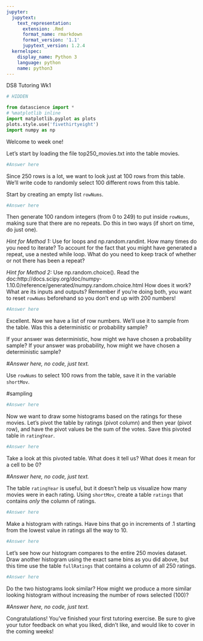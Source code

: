 ```yaml
---
jupyter:
  jupytext:
    text_representation:
      extension: .Rmd
      format_name: rmarkdown
      format_version: '1.1'
      jupytext_version: 1.2.4
  kernelspec:
    display_name: Python 3
    language: python
    name: python3
---
```


DS8 Tutoring Wk1

```python
# HIDDEN

from datascience import *
# %matplotlib inline
import matplotlib.pyplot as plots
plots.style.use('fivethirtyeight')
import numpy as np
```

Welcome to week one!

Let's start by loading the file top250_movies.txt into the table movies.

```python
#Answer here
```

Since 250 rows is a lot, we want to look just at 100 rows from this table. 
We'll write code to randomly select 100 different rows from this table.

Start by creating an empty list `rowNums`.


```python
#Answer here
```

Then generate 100 random integers (from 0 to 249) to put inside `rowNums`, making sure that there are no repeats. Do this in two ways (if short on time, do just one).

*Hint for Method 1:* Use for loops and np.random.randint. How many times do you need to iterate?
To account for the fact that you might have generated a repeat, use a nested while loop. What do you need to keep track of whether or not there has been a repeat?

*Hint for Method 2:* Use np.random.choice(). Read the doc:http://docs.scipy.org/doc/numpy-1.10.0/reference/generated/numpy.random.choice.html
How does it work? What are its inputs and outputs? Remember if you're doing both, you want to reset `rowNums` beforehand so you don't end up with 200 numbers!

```python
#Answer here
```

Excellent. Now we have a list of row numbers. We'll use it to sample from the table. Was this a deterministic or probability sample?

If your answer was deterministic, how might we have chosen a probability sample?
If your answer was probability, how might we have chosen a deterministic sample?



*#Answer here, no code, just text.*





Use `rowNums` to select 100 rows from the table, save it in the variable `shortMov`.

#sampling

```python
#Answer here
```

Now we want to draw some histograms based on the ratings for these movies.
Let's pivot the table by ratings (pivot column) and then year (pivot row), and have the pivot values be the sum of the votes.
Save this pivoted table in `ratingYear`.

```python
#Answer here
```

Take a look at this pivoted table. What does it tell us? 
What does it mean for a cell to be 0?


*#Answer here, no code, just text.*






The table `ratingYear` is useful, but it doesn't help us visualize how many movies were in each rating. 
Using `shortMov`, create a table `ratings` that contains *only* the column of ratings.

```python
#Answer here
```

Make a histogram with ratings. Have bins that go in increments of .1 starting from the lowest value in ratings all the way to 10.

```python
#Answer here
```

Let's see how our histogram compares to the entire 250 movies dataset.
Draw another histogram using the exact same bins as you did above, but this time use the table `fullRatings` that contains a column of all 250 ratings.

```python
#Answer here
```

Do the two histograms look similar? How might we produce a more similar looking histogram without increasing the number of rows selected (100)?


*#Answer here, no code, just text.*


Congratulations! You've finished your first tutoring exercise. Be sure to give your tutor feedback on what you liked, didn't like, and would like to cover in the coming weeks!

